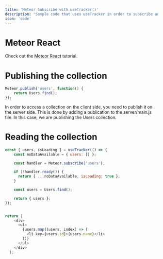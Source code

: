 ```yaml
---
title: 'Meteor Subscribe with useTracker()'
description: 'Sample code that uses useTracker in order to subscribe and read the pointers of a published colletion on Meteor.'
icon: 'code'
---
```


# Meteor React

Check out the [Meteor React](https://www.meteor.com/tutorials/react/creating-an-app) tutorial.

# Publishing the collection
```javascript
Meteor.publish('users', function() {
    return Users.find();
});
```

In order to access a collection on the client side, you need to publish it on the server side. This is done by adding a publication to the server/main.js file. In this case, we are publishing the Users collection.

# Reading the collection
```javascript
const { users, isLoading } = useTracker(() => {
    const noDataAvailable = { users: [] };

    const handler = Meteor.subscribe('users');

    if (!handler.ready()) {
      return { ...noDataAvailable, isLoading: true };
    }

    const users = Users.find();

    return { users };
});


return (
    <div>
      <ul>
        {users.map((users, index) => (
          <li key={users.id}>{users.name}</li>
        ))}
      </ul>
    </div>
  );
```


